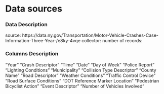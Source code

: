 # Data sources

### Data Description

source: https://data.ny.gov/Transportation/Motor-Vehicle-Crashes-Case-Information-Three-Year-/e8ky-4vqe
collector:
number of records:

### Columns Description

"Year"
"Crash Descriptor"
"Time"
"Date"
"Day of Week"
"Police Report"
"Lighting Conditions"
"Municipality"
"Collision Type Descriptor"
"County Name"
"Road Descriptor"
"Weather Conditions"
"Traffic Control Device"
"Road Surface Conditions"
"DOT Reference Marker Location"
"Pedestrian Bicyclist Action"
"Event Descriptor"
"Number of Vehicles Involved"
